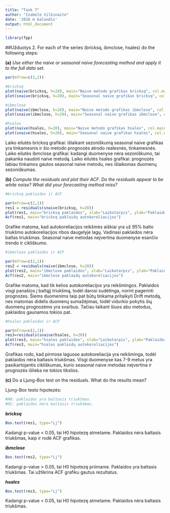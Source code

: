 ```yaml
---
title: "Task 7"
author: "Izabele Vilkinaite"
date: '2016 m balandis'
output: html_document
---
```


```r
library(fpp)
```

##Užduotys 
2. For each of the series (bricksq, ibmclose, hsales) do the following steps:

**(a)** *Use either the naive or seasonal naive forecasting method and apply it to the full data set.*

```r
par(mfrow=c(3,2))

#bricksq
plot(naive(bricksq, h=20), main="Naive metodo grafikas bricksq", col.main="blue4", font.main=6)
plot(snaive(bricksq, h=20), main="Seasonal naive grafikas bricksq", col.main="blue4", font.main=6)

#ibmclose
plot(naive(ibmclose, h=20), main="Naive metodo grafikas ibmclose", col.main="firebrick4", font.main=6)
plot(snaive(ibmclose, h=20), main="Seasonal naive grafikas ibmclose", col.main="firebrick4", font.main=6)

#hsales
plot(naive(hsales, h=20), main="Naive metodo grafikas hsales", col.main="darkgoldenrod1", font.main=6)
plot(snaive(hsales, h=20), main="Seasonal naive grafikas hsales", col.main="darkgoldenrod1", font.main=6)
```

Laiko eilutės bricksq grafikai: išlaikant sezoniškumą seasonal naive grafikas yra tinkamesnis ir šio metodo prognozės atrodo realesnės, tinkamesnės.  
Laiko eilutės ibmclose grafikai: kadangi duomenyse nėra sezoniškumo, tai pakanka naudoti naive metodą.
Laiko eilutės hsales grafikai: prognozės labiau tinkamos gautos seasonal naive metodu, nes išlaikomas duomenų sezoniškumas.

**(b)** *Compute the residuals and plot their ACF. Do the residuals appear to be white noise? What did your forecasting method miss?*

```r
#bricksq paklaidos ir ACF

par(mfrow=c(2,1))
res1 = residuals(snaive(bricksq, h=20))
plot(res1, main="bricksq paklaidos", xlab="Laikotarpis", ylab="Paklaidos")
Acf(res1, main="bricksq paklaidų autokoreliacijos")
```

Grafike matoma, kad autokoreliacijos reikšmės aiškiai yra už 95% balto triukšmo autokoreliacijos ribos daugelyje lagų. Vadinasi paklaidos nėra baltas triukšmas. Seasonal naive metodas neįvertina duomenyse esančio trendo ir cikliškumo.

```r
#ibmclose paklaidos ir ACF

par(mfrow=c(2,1))
res2 = residuals(naive(ibmclose, h=20))
plot(res2, main="ibmclose paklaidos", xlab="Laikotarpis", ylab="Paklaidos")
Acf(res2, main="ibmclose paklaidų autokoreliacijos")
```

Grafike matoma, kad tik kelios autokoreliacijos yra reikšmingos. Paklaidos visgi panašios į baltąjį triukšmą, todėl darosi sudėtinga, norint pagerinti prognozes. Šiems duomenims taip pat būtų tinkama pritaikyti Drift metodą, nes matomas didelis duomenų sumažėjimas, todėl vidurkio pokytis šių duomenų prognozėms yra svarbus. Tačiau taikant šiuos abu metodus, paklaidos gaunamos tokios pat. 

```r
#hsales paklaidos ir ACF

par(mfrow=c(2,1))
res3=residuals(snaive(hsales, h=20))
plot(res3, main="hsales paklaidos", xlab="Laikotarpis", ylab="Paklaidos")
Acf(res3, main="hsales paklaidų autokoreliacijos")
```

Grafikas rodo, kad pirmose laguose autokoreliacija yra reikšminga, todėl paklaidos nėra baltasis triukšmas. Visgi duomenyse kas 7-9 metus yra pasikartojantis cikliškumas, kurio seasonal naive metodas neįvertina ir prognozės išlieka ne tokios tikslios.

**(c)** Do a Ljung-Box test on the residuals. What do the results mean?

Ljung-Box testo hipotezės:
```r
#H0: paklaidos yra baltasis triukšmas.
#H1: paklaidos nėra baltasis triukšmas.
```

**_bricksq_**
```r
Box.test(res1, type="Lj") 
```

Kadangi p-value < 0.05, tai H0 hipotezę atmetame. Paklaidos nėra baltasis triukšmas, kaip ir rodė ACF grafikas.

**_ibmclose_**
```r
Box.test(res2, type="Lj")
```

Kadangi p-value > 0.05, tai H0 hipotezę priimame. Paklaidos yra baltasis triukšmas. Tai užtikrina ACF grafiku gautus rezultatus. 

**_hsales_**
```r
Box.test(res3, type="Lj")
```

Kadangi p-value < 0.05, tai H0 hipotezę atmetame. Paklaidos nėra baltasis triukšmas.


